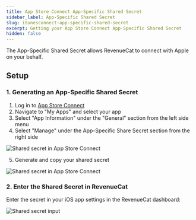 ```yaml
---
title: App Store Connect App-Specific Shared Secret
sidebar_label: App-Specific Shared Secret
slug: itunesconnect-app-specific-shared-secret
excerpt: Getting your App Store Connect App-Specific Shared Secret
hidden: false
---
```


The App-Specific Shared Secret allows RevenueCat to connect with Apple on your behalf.

## Setup

### 1. Generating an App-Specific Shared Secret

1. Log in to [App Store Connect](https://appstoreconnect.apple.com/)
2. Navigate to "My Apps" and select your app
3. Select "App Information" under the "General" section from the left side menu
4. Select "Manage" under the App-Specific Share Secret section from the right side

![Shared secret in App Store Connect](/docs_images/credentials/apple/shared-secret-asc.png)

5. Generate and copy your shared secret

![Shared secret in App Store Connect](/docs_images/credentials/apple/shared-secret-asc-2.png)

### 2. Enter the Shared Secret in RevenueCat

Enter the secret in your iOS app settings in the RevenueCat dashboard:

![Shared secret input](/docs_images/credentials/apple/shared-secret-input.png)
